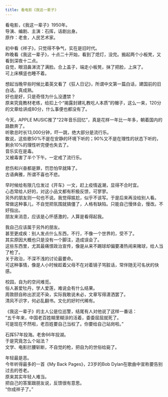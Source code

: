 ```yaml
---
title: 看电影《我这一辈子》
---
```


看电影，《我这一辈子》1950年。  
导演、编剧、主演：石挥，话剧出身。  
原作：老舍，人民艺术家。  

初中看《祥子》，只觉得不争气，实在是旧时代。  
昨晚看《我这一辈子》，十点二十开始，看到了熄灯，没完。搬起两个小板凳，又看到深夜十二点。  
自觉，眼泪鼻涕流了满脸。合上盖子，端走小板凳，抹了把脸，上床了。  
可上床横竖也睡不着。  

想起当晚早些时候比着英文看了《狂人日记》，所谓中文第一篇白话，建国前的旧白话。真成熟。  
好也是好，只是奇怪为什么没遭禁？  
原来究竟教材老练，给扣上个“揭露封建礼教吃人本质”的帽子，这么一来，120分的文章给讲成80分，什么事便也都没有了。  

今天，APPLE MUSIC推了“22年音乐回忆”，真是花样一年比一年多，朝着国内的路数奔了。  
听歌总时长13,000分钟，吓一跳，绝大部分是流行乐。  
敢说，这些歌50%不是在安静的环境下听的；90%又不是在理性的状态下听的，剩余10%的理性听完便也失去了。  
音乐实在是毒。  
又被毒害了半个下午。一定戒了流行乐。  

悲伤和兴奋都是罪，罚恐怕早就降了。  
古语典雅，所谓不喜也不悲。  

早时候给有限几位发过《开车》一文，赶上疫情返潮，显得不合时宜。  
心态常给人好的，对这小品文都有积极反馈，可寥寥。  
另外的朋友则一句也不说。我觉得尴尬，似乎不该写。于是后来再没给别人看。  
常做这种事儿，不自觉把氛围就搞僵了，人格有缺陷。只能自己慢体会，慢改。不好指出。  
朋友来消息，应该是心怀感激的，人算是看得起我。  

我自己应该属于另外的朋友。  
甚至更成疾：别人发点什么东西，不行，不像一个世界的，受不了。  
其实原因大概也只是没有一个脚注，造成误会了。  
这些东西里，尤其最痛恨政治宣传，像是从来不踢球却偏要凑热闹来赌球，给人当了枪了。  
关于政治，不深不浅的讨论最要命。  
可这种事情，像是人小时候趁着父母不在对着镜子骂脏话，常伴随无可名状的快感。  

校园，自为的空间难觅。  
俗人甚爱牡丹，学人爱莲，难说会有什么结果。  
周敦颐自称出淤泥不染，实际我敢说未必，文章写得潇洒罢了。  
清风不识字，何必乱翻书。文化的好时代稀有。  

《我这一辈子》的主人公是位巡警，结尾有人对他说了这样一番话：  
“五千年来，中国老百姓糊里糊涂的活着，委委屈屈就死了。  
可是现在不然啦，老百姓要自己当权了。你要给自己站岗啦。”  

石挥57年投海。老舍66年投湖。  
于是究竟怎么个站法？  
文学、电影拦腰斩断，不自觉的枪，把自为的世俗给毙了。  

年轻最是恶。  
今年听得最多的一首《My Back Pages》，23岁的Bob Dylan在歌曲中宣称要告别过去的苍老。  
原来其实年轻人难当。  
把自己的答案跟朋友说，反馈很有意思。  
“你成祥子了。”  
